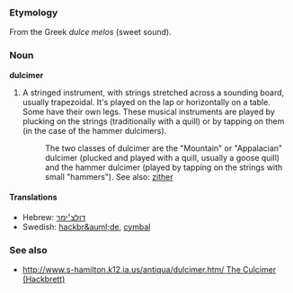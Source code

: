 ===Etymology===
From the Greek ''dulce melos'' (sweet sound).

===Noun===
'''dulcimer'''
{{wikipedia}}
#A stringed instrument, with strings stretched across a sounding board, usually trapezoidal.  It's played on the lap or horizontally on a table.  Some have their own legs.  These musical instruments are played by plucking on the strings (traditionally with a quill) or by tapping on them (in the case of the hammer dulcimers).
#:The two classes of dulcimer are the "Mountain" or "Appalacian" dulcimer (plucked and played with a quill, usually a goose quill) and the hammer dulcimer (played by tapping on the strings with small "hammers").  See also: [[zither]]

====Translations====
*Hebrew: [[דולצ׳ימר]]
*Swedish: [[hackbr&auml;de]], [[cymbal]]

===See also===
*[[http://www.s-hamilton.k12.ia.us/antiqua/dulcimer.htm/ The Culcimer (Hackbrett)]]